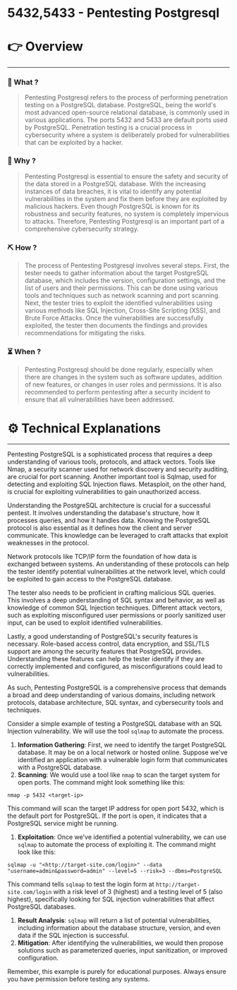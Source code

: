 # 5432,5433 - Pentesting Postgresql


# 👉 Overview

---

### 👀 What ?

> Pentesting Postgresql refers to the process of performing penetration testing on a PostgreSQL database. PostgreSQL, being the world's most advanced open-source relational database, is commonly used in various applications. The ports 5432 and 5433 are default ports used by PostgreSQL. Penetration testing is a crucial process in cybersecurity where a system is deliberately probed for vulnerabilities that can be exploited by a hacker.
> 

### 🧐 Why ?

> Pentesting Postgresql is essential to ensure the safety and security of the data stored in a PostgreSQL database. With the increasing instances of data breaches, it is vital to identify any potential vulnerabilities in the system and fix them before they are exploited by malicious hackers. Even though PostgreSQL is known for its robustness and security features, no system is completely impervious to attacks. Therefore, Pentesting Postgresql is an important part of a comprehensive cybersecurity strategy.
> 

### ⛏️ How ?

> The process of Pentesting Postgresql involves several steps. First, the tester needs to gather information about the target PostgreSQL database, which includes the version, configuration settings, and the list of users and their permissions. This can be done using various tools and techniques such as network scanning and port scanning. Next, the tester tries to exploit the identified vulnerabilities using various methods like SQL Injection, Cross-Site Scripting (XSS), and Brute Force Attacks. Once the vulnerabilities are successfully exploited, the tester then documents the findings and provides recommendations for mitigating the risks.
> 

### ⏳ When ?

> Pentesting Postgresql should be done regularly, especially when there are changes in the system such as software updates, addition of new features, or changes in user roles and permissions. It is also recommended to perform pentesting after a security incident to ensure that all vulnerabilities have been addressed.
> 

# ⚙️ Technical Explanations

---

Pentesting PostgreSQL is a sophisticated process that requires a deep understanding of various tools, protocols, and attack vectors. Tools like Nmap, a security scanner used for network discovery and security auditing, are crucial for port scanning. Another important tool is Sqlmap, used for detecting and exploiting SQL Injection flaws. Metasploit, on the other hand, is crucial for exploiting vulnerabilities to gain unauthorized access.

Understanding the PostgreSQL architecture is crucial for a successful pentest. It involves understanding the database's structure, how it processes queries, and how it handles data. Knowing the PostgreSQL protocol is also essential as it defines how the client and server communicate. This knowledge can be leveraged to craft attacks that exploit weaknesses in the protocol.

Network protocols like TCP/IP form the foundation of how data is exchanged between systems. An understanding of these protocols can help the tester identify potential vulnerabilities at the network level, which could be exploited to gain access to the PostgreSQL database.

The tester also needs to be proficient in crafting malicious SQL queries. This involves a deep understanding of SQL syntax and behavior, as well as knowledge of common SQL Injection techniques. Different attack vectors, such as exploiting misconfigured user permissions or poorly sanitized user input, can be used to exploit identified vulnerabilities.

Lastly, a good understanding of PostgreSQL's security features is necessary. Role-based access control, data encryption, and SSL/TLS support are among the security features that PostgreSQL provides. Understanding these features can help the tester identify if they are correctly implemented and configured, as misconfigurations could lead to vulnerabilities.

As such, Pentesting PostgreSQL is a comprehensive process that demands a broad and deep understanding of various domains, including network protocols, database architecture, SQL syntax, and cybersecurity tools and techniques.

Consider a simple example of testing a PostgreSQL database with an SQL Injection vulnerability. We will use the tool `sqlmap` to automate the process.

1. **Information Gathering**: First, we need to identify the target PostgreSQL database. It may be on a local network or hosted online. Suppose we've identified an application with a vulnerable login form that communicates with a PostgreSQL database.
2. **Scanning**: We would use a tool like `nmap` to scan the target system for open ports. The command might look something like this:

```
nmap -p 5432 <target-ip>

```

This command will scan the target IP address for open port 5432, which is the default port for PostgreSQL. If the port is open, it indicates that a PostgreSQL service might be running.

1. **Exploitation**: Once we've identified a potential vulnerability, we can use `sqlmap` to automate the process of exploiting it. The command might look like this:

```
sqlmap -u "<http://target-site.com/login>" --data "username=admin&password=admin" --level=5 --risk=3 --dbms=PostgreSQL

```

This command tells `sqlmap` to test the login form at `http://target-site.com/login` with a risk level of 3 (highest) and a testing level of 5 (also highest), specifically looking for SQL injection vulnerabilities that affect PostgreSQL databases.

1. **Result Analysis**: `sqlmap` will return a list of potential vulnerabilities, including information about the database structure, version, and even data if the SQL injection is successful.
2. **Mitigation**: After identifying the vulnerabilities, we would then propose solutions such as parameterized queries, input sanitization, or improved configuration.

Remember, this example is purely for educational purposes. Always ensure you have permission before testing any systems.
